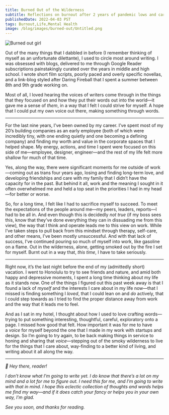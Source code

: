 ```yaml
---
title: Burned Out of the Wilderness
subtitle: Reflections on burnout after 2 years of pandemic lows and career highs.
publishedDate: 2022-04-03 PST
tags: Burnout,Life,Mental Health
image: /blog/images/burned-out/Untitled.png
---
```


![Burned out girl](/blog/images/burned-out/Untitled.png)

Out of the many things that I dabbled in before (I remember thinking of myself as an unfortunate dilettante), I used to circle most around writing. I was obsessed with blogs, delivered to me through Google Reader subscriptions painstakingly curated over the years in middle and high school. I wrote short film scripts, poorly paced and overly specific novellas, and a link-blog styled after Daring Fireball that I spent a summer between 8th and 9th grade working on.

Most of all, I loved hearing the voices of writers come through in the things that they focused on and how they put their words out into the world—it gave me a sense of *them*, in a way that I felt I could strive for myself. A hope that I could put my own voice out there, making something through words.

---

For the last nine years, I’ve been owned by my career. I’ve spent most of my 20’s building companies as an early employee (both of which were incredibly tiny, with one ending quietly and one becoming a defining company) and finding my worth and value in the corporate spaces that I helped shape. My energy, actions, and time I spent were focused on this side of me—employee, designer, engineer—and the rest of my life felt more shallow for much of that time.

Yes, along the way, there were significant moments for me outside of work—coming out as trans four years ago, losing and finding long-term love, and developing friendships and care with my family that I didn’t have the capacity for in the past. But behind it all, work and the meaning I sought in it often overwhelmed me and held a top seat in the priorities I had in my head—for better or worse.

So, for a long time, I felt like I had to sacrifice myself to succeed. To meet the expectations of the people around me—my peers, leaders, reports—I had to be all in. And even though this is decidedly *not true* (if my boss sees this, know that they’ve done everything they can in dissuading me from this view)*,* the way that I think and operate leads me to this view on work. While I’ve taken steps to pull back from this mindset through therapy, self-care, and other means, I’ve been mostly unsuccessful. And with that lack of success, I’ve continued pouring so much of myself into work, like gasoline on a flame. Out in the wilderness, alone, getting smoked out by the fire I set for myself. Burnt out in a way that, *this time*, I have to take seriously.

---

Right now, it’s the last night before the end of my (admittedly short) vacation. I went to Honolulu to try to see friends and nature, and amid both happy and depressive moments, I spent a long time thinking about my life as it stands now. One of the things I figured out this past week away is that I found a lack of *myself* and the interests I care about in my life now—that I missed is finding something I *loved*, that I could lean on and *do* actively, that I could step towards as I tried to find the proper distance away from work and the way that it leads me to feel.

And as I sat in my hotel, I thought about how I used to love crafting words—trying to put something interesting, thoughtful, careful, exploratory onto a page. I missed how good that felt. How important it was for me to have a *voice* for myself beyond the one that I made in my work with startups and design. So I’m going to try again, to be back making things in service to honing and sharing that *voice*—stepping out of the smoky wilderness to live for the things that I care about, way-finding to a better kind of living, and writing about it all along the way.

---

_👋 Hey there, reader!_

_I don’t know what I’m going to write yet. I do know that there’s a lot on my mind and a lot for me to figure out. I need this for me, and I’m going to write with that in mind. I hope this eclectic collection of thoughts and words helps me find my way—and if it does catch your fancy or helps you in your own way, I’m glad._

_See you soon, and thanks for reading._
